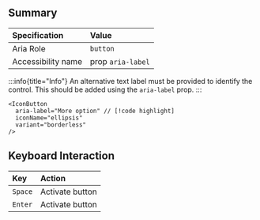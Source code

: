 ## Summary

| Specification      | Value             |
| :----------------- | :---------------- |
| Aria Role          | `button`          |
| Accessibility name | prop `aria-label` |

:::info{title="Info"}
An alternative text label must be provided to identify the control. This should be added using the `aria-label` prop.
:::

```tsx
<IconButton
  aria-label="More option" // [!code highlight]
  iconName="ellipsis"
  variant="borderless"
/>
```

## Keyboard Interaction

| Key     | Action          |
| :------ | :-------------- |
| `Space` | Activate button |
| `Enter` | Activate button |
